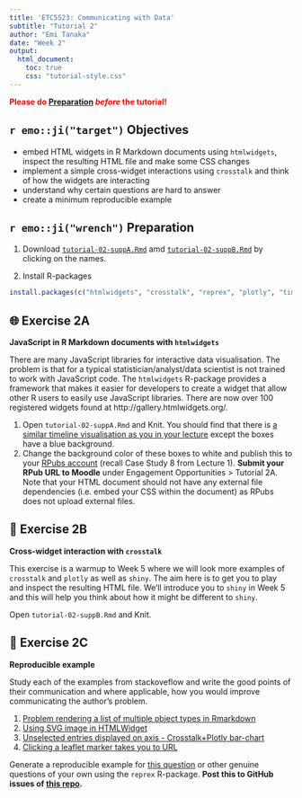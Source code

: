 ```yaml
---
title: 'ETC5523: Communicating with Data'
subtitle: "Tutorial 2"
author: "Emi Tanaka"
date: "Week 2"
output: 
  html_document:
    toc: true
    css: "tutorial-style.css"
---
```



**<span style="color:red">Please do [Preparation](#preparation) *before* the tutorial!</span>**

## `r emo::ji("target")` Objectives

- embed HTML widgets in R Markdown documents using `htmlwidgets`, inspect the resulting HTML file and make some CSS changes
- implement a simple cross-widget interactions using `crosstalk` and think of how the widgets are interacting
- understand why certain questions are hard to answer 
- create a minimum reproducible example


## `r emo::ji("wrench")` Preparation  

   
1. Download <a href="tutorial-02-suppA.Rmd" download>`tutorial-02-suppA.Rmd`</a> amd <a href="tutorial-02-suppB.Rmd" download>`tutorial-02-suppB.Rmd`</a> by clicking on the names.

1. Install R-packages
```r
install.packages(c("htmlwidgets", "crosstalk", "reprex", "plotly", "timevis", "palmerpenguins"))
```
    
## 🌐️ Exercise 2A

**JavaScript in R Markdown documents with `htmlwidgets`**

There are many JavaScript libraries for interactive data visualisation. The problem is that for a typical statistician/analyst/data scientist is not trained to work with JavaScript code. The `htmlwidgets` R-package provides a framework that makes it easier for developers to create a widget that allow other R users to easily use JavaScript libraries. There are now over 100 registered widgets found at http://gallery.htmlwidgets.org/.

1. Open `tutorial-02-suppA.Rmd` and Knit. You should find that there is [a similar timeline visualisation as you in your lecture](https://cwd.numbat.space/lectures/lecture-02.html#6) except the boxes have a blue background. 
2. [Change the background color of these boxes to white]{.question} and publish this to your [RPubs account](https://rpubs.com/) (recall Case Study 8 from Lecture 1). **Submit your RPub URL to Moodle** under Engagement Opportunities > Tutorial 2A. Note that your HTML document should not have any external file dependencies (i.e. embed your CSS within the document) as RPubs does not upload external files.


## 🐧 Exercise 2B

**Cross-widget interaction with `crosstalk`** 

This exercise is a warmup to Week 5 where we will look more examples of `crosstalk` and `plotly` as well as `shiny`. The aim here is to get you to play and inspect the resulting HTML file. We'll introduce you to `shiny` in Week 5 and this will help you think about how it might be different to `shiny`.

Open `tutorial-02-suppB.Rmd` and Knit.

## 🔧 Exercise 2C

**Reproducible example**

Study each of the examples from stackoveflow and write the good points of their communication and where applicable, how you would improve communicating the author's problem.

1. [Problem rendering a list of multiple object types in Rmarkdown](https://stackoverflow.com/questions/62866953/problem-rendering-a-list-of-multiple-object-types-in-rmarkdown)
2. [Using SVG image in HTMLWidget](https://stackoverflow.com/questions/60736116/using-svg-image-in-htmlwidget)
3. [Unselected entries displayed on axis - Crosstalk+Plotly bar-chart](https://stackoverflow.com/questions/60393253/unselected-entries-displayed-on-axis-crosstalkplotly-bar-chart)
4. [Clicking a leaflet marker takes you to URL](https://stackoverflow.com/questions/58210783/clicking-a-leaflet-marker-takes-you-to-url)


[Generate a reproducible example for [this question](https://stackoverflow.com/questions/63260448/how-to-plot-line-graph-using-date-as-x-and-freq-as-y-in-r-using-ggplot) or other genuine questions of your own using the `reprex` R-package.]{.question} **Post this to GitHub issues of [this repo](https://github.com/etc5523-2020/exercise2C/issues).**
